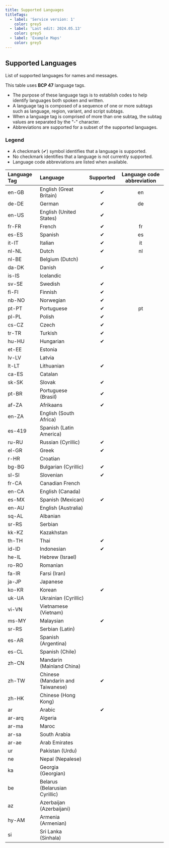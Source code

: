 ```yaml
---
title: Supported Languages
titleTags:
  - label: 'Service version: 1'
    color: grey5
  - label: 'Last edit: 2024.05.13'
    color: grey5
  - label: 'Example Maps'
    color: grey5
---
```


## Supported Languages

List of supported languages for names and messages.

This table uses **BCP 47** language tags.
- The purpose of these language tags is to establish codes to help identify languages both spoken and written. 
- A language tag is composed of a sequence of one or more subtags such as language, region, variant, and script subtags. 
- When a language tag is comprised of more than one subtag, the subtag values are separated by the "-" character.
- Abbreviations are supported for a subset of the supported languages.

### Legend  
- A checkmark (✔) symbol identifies that a language is supported.
- No checkmark identifies that a language is not currently supported.
- Language code abbreviations are listed when available.

|Language Tag|Language|Supported|Language code abbreviation|
|:----|:----|:----:|:----:|
|en-GB|English (Great Britain)|✔|en|
|de-DE|German|✔|de|
|en-US|English (United States)|✔||
|fr-FR|French|✔|fr|
|es-ES|Spanish|✔|es|
|it-IT|Italian|✔|it|
|nl-NL|Dutch|✔|nl|
|nl-BE|Belgium (Dutch)|||
|da-DK|Danish|✔||
|is-IS|Icelandic|||
|sv-SE|Swedish|✔||
|fi-FI|Finnish|✔||
|nb-NO|Norwegian|✔||
|pt-PT|Portuguese|✔|pt|
|pl-PL|Polish|✔||
|cs-CZ|Czech|✔||
|tr-TR|Turkish|✔||
|hu-HU|Hungarian|✔||
|et-EE|Estonia|||
|lv-LV|Latvia|||
|lt-LT|Lithuanian|✔||
|ca-ES|Catalan|||
|sk-SK|Slovak|✔||
|pt-BR|Portuguese (Brasil)|✔||
|af-ZA|Afrikaans|✔||
|en-ZA|English (South Africa)|||
|es-419|Spanish (Latin America)||
|ru-RU|Russian (Cyrillic)|✔||
|el-GR|Greek|✔||
|r-HR|Croatian|||
|bg-BG|Bulgarian (Cyrillic)|✔||
|sl-SI|Slovenian|✔||
|fr-CA|Canadian French||
|en-CA|English (Canada)|||
|es-MX|Spanish (Mexican)|✔||
|en-AU|English (Australia)|||
|sq-AL|Albanian|||
|sr-RS|Serbian|||
|kk-KZ|Kazakhstan|||
|th-TH|Thai|✔||
|id-ID|Indonesian|✔||
|he-IL|Hebrew (Israel)|||
|ro-RO|Romanian|||
|fa-IR|Farsi (Iran)|||
|ja-JP|Japanese|||
|ko-KR|Korean|✔||
|uk-UA|Ukrainian (Cyrillic)|||
|vi-VN|Vietnamese (Vietnam)|||
|ms-MY|Malaysian|✔||
|sr-RS|Serbian (Latin)|||
|es-AR|Spanish (Argentina)|||
|es-CL|Spanish (Chile)|||
|zh-CN|Mandarin (Mainland China)|||
|zh-TW|Chinese (Mandarin and Taiwanese)|✔||
|zh-HK|Chinese (Hong Kong)|||
|ar|Arabic|✔||
|ar-arq|Algeria|||
|ar-ma|Maroc|||
|ar-sa|South Arabia|||
|ar-ae|Arab Emirates|||
|ur|Pakistan (Urdu)|||
|ne|Nepal (Nepalese)|||
|ka|Georgia (Georgian)|||
|be|Belarus (Belarusian Cyrillic)|||
|az|Azerbaijan (Azerbaijani)|||
|hy-AM|Armenia (Armenian)|||
|si|Sri Lanka (Sinhala)|||
